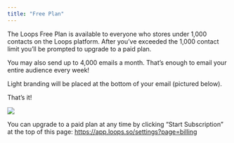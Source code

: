 ```yaml
---
title: "Free Plan"
---
```


The Loops Free Plan is available to everyone who stores under 1,000 contacts on the Loops platform. After you’ve exceeded the 1,000 contact limit you’ll be prompted to upgrade to a paid plan.

You may also send up to 4,000 emails a month. That’s enough to email your entire audience every week!

Light branding will be placed at the bottom of your email (pictured below).

That’s it!

![](/images/free-plan.png)

You can upgrade to a paid plan at any time by clicking “Start Subscription” at the top of this page: https://app.loops.so/settings?page=billing
